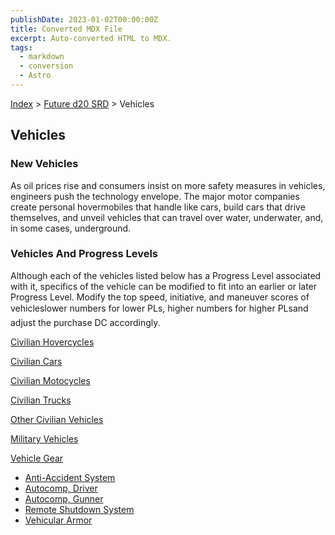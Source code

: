 ```yaml
---
publishDate: 2023-01-02T00:00:00Z
title: Converted MDX File
excerpt: Auto-converted HTML to MDX.
tags:
  - markdown
  - conversion
  - Astro
---
```






[Index](-index) > [Future d20 SRD](future-d20-srd-index) > Vehicles




## Vehicles


### New Vehicles


As oil prices rise and consumers insist on more safety measures in vehicles, engineers push the technology envelope. The major motor companies create personal hovermobiles that handle like cars, build cars that drive themselves, and unveil vehicles that can travel over water, underwater, and, in some cases, underground.


### Vehicles And Progress Levels


Although each of the vehicles listed below has a Progress Level associated with it, specifics of the vehicle can be modified to fit into an earlier or later Progress Level. Modify the top speed, initiative, and maneuver scores of vehicleslower numbers for lower PLs, higher numbers for higher PLsand adjust the purchase DC accordingly.


[Civilian Hovercycles](future-d20-srd-vehicles-civilian-hovercycles)


[Civilian Cars](future-d20-srd-vehicles-civilian-cars)


[Civilian Motocycles](future-d20-srd-vehicles-civilian-motorcycles)


[Civilian Trucks](future-d20-srd-vehicles-civilian-trucks)


[Other Civilian Vehicles](future-d20-srd-vehicles-other-civilian-vehicles)


[Military Vehicles](future-d20-srd-vehicles-military-vehicles)


[Vehicle Gear](future-d20-srd-vehicles-vehicle-gear-index)


- [Anti-Accident System](future-d20-srd-vehicles-vehicle-gear-anti-accident-system)
- [Autocomp, Driver](future-d20-srd-vehicles-vehicle-gear-autocomp-driver)
- [Autocomp, Gunner](future-d20-srd-vehicles-vehicle-gear-autocomp-gunner)
- [Remote Shutdown System](future-d20-srd-vehicles-vehicle-gear-remote-shutdown-system)
- [Vehicular Armor](future-d20-srd-vehicles-vehicle-gear-vehicle-armor)



